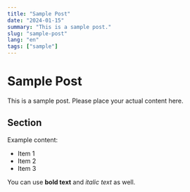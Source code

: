 ```yaml
---
title: "Sample Post"
date: "2024-01-15"
summary: "This is a sample post."
slug: "sample-post"
lang: "en"
tags: ["sample"]
---
```


# Sample Post

This is a sample post. Please place your actual content here.

## Section

Example content:

- Item 1
- Item 2
- Item 3

You can use **bold text** and _italic text_ as well.
